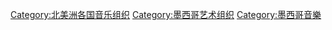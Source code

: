 [[Category:北美洲各国音乐组织|Category:北美洲各国音乐组织]]
[[Category:墨西哥艺术组织|Category:墨西哥艺术组织]]
[[Category:墨西哥音樂|Category:墨西哥音樂]]